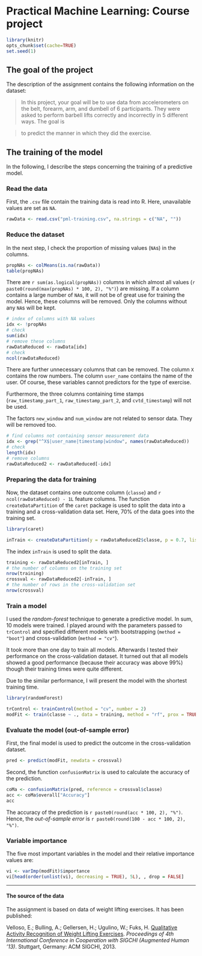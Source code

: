 Practical Machine Learning: Course project
===========================================

```r
library(knitr)
opts_chunk$set(cache=TRUE)
set.seed(1)
```


The goal of the project
-----------------------

The description of the assignment contains the following information on the dataset:

> In this project, your goal will be to use data from accelerometers on the belt, forearm, arm, and dumbell of 6 participants. They were asked to perform barbell lifts correctly and incorrectly in 5 different ways. 
The goal is 

> to predict the manner in which they did the exercise.

The training of the model
-------------------------

In the following, I describe the steps concerning the training of a predictive model.

### Read the data

First, the `.csv` file contain the training data is read into R. Here, unavailable values are set as `NA`.

```r
rawData <- read.csv("pml-training.csv", na.strings = c("NA", ""))
```

### Reduce the dataset

In the next step, I check the proportion of missing values (`NA`s) in the columns.

```r
propNAs <- colMeans(is.na(rawData))
table(propNAs)
```

There are `r sum(as.logical(propNAs))` columns in which almost all values (`r paste0(round(max(propNAs) * 100, 2), "%")`) are missing. If a column contains a large number of `NA`s, it will not be of great use for training the model. Hence, these columns will be removed. Only the columns without any `NA`s will be kept.

```r
# index of columns with NA values
idx <- !propNAs
# check
sum(idx)
# remove these columns  
rawDataReduced <- rawData[idx]
# check
ncol(rawDataReduced)
```

There are further unnecessary columns that can be removed. The column `X` contains the row numbers. The column `user_name` contains the name of the user. Of course, these variables cannot predictors for the type of exercise.

Furthermore, the three columns containing time stamps (`raw_timestamp_part_1`, `raw_timestamp_part_2`, and `cvtd_timestamp`) will not be used.

The factors `new_window` and `num_window` are not related to sensor data. They will be removed too.

```r
# find columns not containing sensor measurement data
idx <- grep("^X$|user_name|timestamp|window", names(rawDataReduced))
# check
length(idx)
# remove columns
rawDataReduced2 <- rawDataReduced[-idx]
```


### Preparing the data for training

Now, the dataset contains one outcome column (`classe`) and `r ncol(rawDataReduced) - 1L` feature columns. The function `createDataPartition` of the `caret` package is used to split the data into a training and a cross-validation data set. Here, 70% of the data goes into the training set.

```r
library(caret)
```
```r
inTrain <- createDataPartition(y = rawDataReduced2$classe, p = 0.7, list = FALSE)
```

The index `inTrain` is used to split the data.

```r
training <- rawDataReduced2[inTrain, ]
# the number of columns on the training set
nrow(training)
crossval <- rawDataReduced2[-inTrain, ]
# the number of rows in the cross-validation set
nrow(crossval)
```



### Train a model

I used the *random-forest* technique to generate a predictive model. In sum, 10 models were trained. I played around with the parameters passed to `trControl` and specified different models with bootstrapping (`method = "boot"`) and cross-validation (`method = "cv"`).

It took more than one day to train all models. Afterwards I tested their performance on the cross-validation dataset. It turned out that all models showed a good performance (because their accuracy was above 99%) though their training times were quite different.

Due to the similar performance, I will present the model with the shortest training time.

```r
library(randomForest)
```

```r
trControl <- trainControl(method = "cv", number = 2)
modFit <- train(classe ~ ., data = training, method = "rf", prox = TRUE, trControl = trControl)
```

### Evaluate the model (out-of-sample error)

First, the final model is used to predict the outcome in the cross-validation dataset.

```r
pred <- predict(modFit, newdata = crossval)
```

Second, the function `confusionMatrix` is used to calculate the accuracy of the prediction.

```r
coMa <- confusionMatrix(pred, reference = crossval$classe)
acc <- coMa$overall["Accuracy"]
acc
```

The accuracy of the prediction is `r paste0(round(acc * 100, 2), "%")`. Hence, the *out-of-sample error* is `r paste0(round(100 - acc * 100, 2), "%")`.


### Variable importance

The five most important variables in the model and their relative importance values are:

```r
vi <- varImp(modFit)$importance
vi[head(order(unlist(vi), decreasing = TRUE), 5L), , drop = FALSE]
```

***************************************************************************

#### The source of the data

The assignment is based on data of weight lifting exercises. It has been published:

Velloso, E.; Bulling, A.; Gellersen, H.; Ugulino, W.; Fuks, H. [Qualitative Activity Recognition of Weight Lifting Exercises](http://groupware.les.inf.puc-rio.br/har#ixzz34irPKNuZ). *Proceedings of 4th International Conference in Cooperation with SIGCHI (Augmented Human '13)*. Stuttgart, Germany: ACM SIGCHI, 2013.

